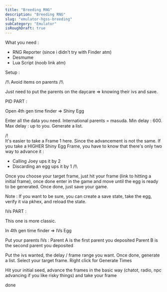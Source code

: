 ```yaml
---
title: "Breeding RNG"
description: "Breeding RNG"
slug: "emulator-hgss-breeding"
subCategory: "Emulator"
isRoughDraft: true
---
```


What you need :

- RNG Reporter (since i didn't try with Finder atm)
- Desmume
- Lua Script (noob link atm)

Setup :

/!\ Avoid items on parents /!\

Just need to put the parents on the daycare => knowing their ivs and save.

PID PART :

Open 4th gen time finder => Shiny Egg

Enter all the data you need. International parents = masuda.
Min delay : 600. Max delay : up to you.
Generate a list.

/!\
It's easier to take a Frame 1 here. Since the advancement is not the same. If you take a HIGHER Shiny Egg Frame, you have to know that there's only two way to advance it :

- Calling Joey ups it by 2
- Discarding an egg ups it by 1
  /!\

Once you choose your target frame, just hit your frame (link to hitting a initial frame), once done enter in the game and move until the egg is ready to be generated.
Once done, just save your game.

Note : If you want to be sure, you can create a save state, take the egg, verify it via pkhex, and reload the state.

IVs PART :

This one is more classic.

In 4th gen time finder => IVs Egg

Put your parents IVs :
Parent A is the first parent you deposited
Parent B is the second parent you deposited

Put the ivs wanted, the delay / frame range you want.
Once done, generate a list. Select your target frame.
Right click for Generate Times

Hit your initial seed, advance the frames in the basic way (chatot, radio, npc advancing if you like risky things) and take your frame

done
